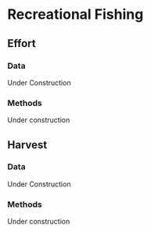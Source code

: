 # Recreational Fishing

## Effort

### Data
Under Construction

### Methods
Under construction

## Harvest

### Data
Under Construction

### Methods
Under construction
